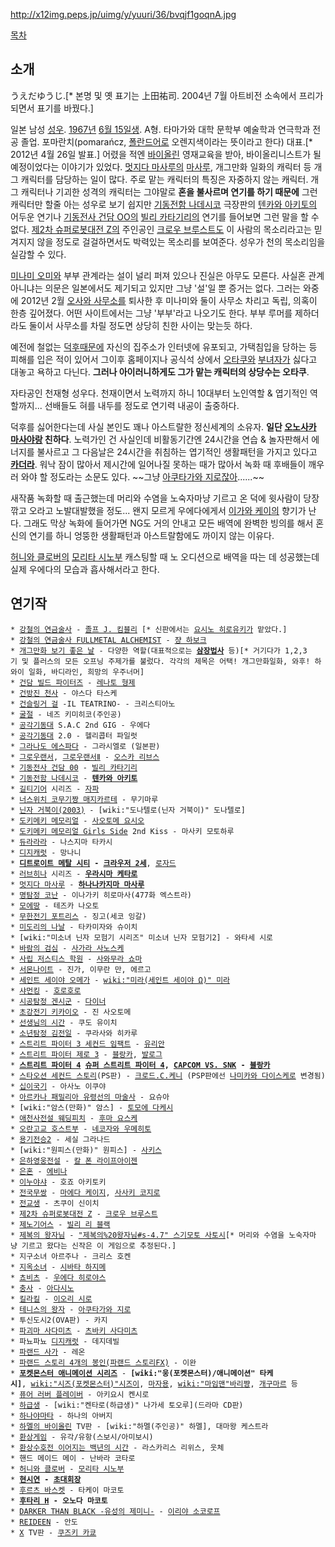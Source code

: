 http://x12img.peps.jp/uimg/y/yuuri/36/bvqjf1goqnA.jpg

[[목차]]

== 소개 ==
うえだゆうじ.[* 본명 및 옛 표기는 上田祐司. 2004년 7월 아트비전 소속에서 프리가 되면서 표기를 바꿨다.]

일본 남성 [[성우]]. [[1967년]] [[6월 15일]]생. A형. 타마가와 대학 문학부 예술학과 연극학과 전공 졸업. 포마란치(pomarańcz, [[폴란드어]]로 오렌지색이라는 뜻이라고 한다) 대표.[* 2012년 4월 26일 발표.] 어렸을 적엔 [[바이올린]] 영재교육을 받아, 바이올리니스트가 될 예정이었다는 이야기가 있었다. [[멋지다 마사루]]의 [[마사루]], 개그만화 일화의 캐릭터 등 개그 캐릭터를 담당하는 일이 많다. 주로 맡는 캐릭터의 특징은 자중하지 않는 캐릭터. 개그 캐릭터나 기괴한 성격의 캐릭터는 그야말로 '''혼을 불사르며 연기를 하기 때문에''' 그런 캐릭터만 할줄 아는 성우로 보기 쉽지만 [[기동전함 나데시코]] 극장판의 [[텐카와 아키토]]의 어두운 연기나 [[기동전사 건담 OO]]의 [[빌리 카타기리]]의 연기를 들어보면 그런 말을 할 수 없다. [[제2차 슈퍼로봇대전 Z]]의 주인공인 [[크로우 브루스트]]도 이 사람의 목소리라고는 믿겨지지 않을 정도로 걸걸하면서도 박력있는 목소리를 보여준다. 성우가 천의 목소리임을 실감할 수 있다.

[[미나미 오미]]와 부부 관계라는 설이 널리 퍼져 있으나 진실은 아무도 모른다. 사실혼 관계 아니냐는 의문은 일본에서도 제기되고 있지만 그냥 '설'일 뿐 증거는 없다. 그러는 와중에 2012년 2월 [[오사와 사무소]]를 퇴사한 후 미나미와 둘이 사무소 차리고 독립, 의혹이 한층 깊어졌다. 어떤 사이트에서는 그냥 '부부'라고 나오기도 한다. 부부 루머를 제하더라도 둘이서 사무소를 차릴 정도면 상당히 친한 사이는 맞는듯 하다.

예전에 철없는 [[덕후]]때문에 자신의 집주소가 인터넷에 유포되고, 가택침입을 당하는 등 피해를 입은 적이 있어서 그이후 홈페이지나 공식석 상에서 [[오타쿠]]와 [[부녀자]]가 싫다고 대놓고 욕하고 다닌다. '''그러나 아이러니하게도 그가 맡는 캐릭터의 상당수는 오타쿠'''.

자타공인 천재형 성우다. 천재이면서 노력까지 하니 10대부터 노인역할 & 엽기적인 역할까지... 선배들도 혀를 내두를 정도로 연기력 내공이 출중하다. 

덕후를 싫어한다는데 사실 본인도 꽤나 아스트랄한 정신세계의 소유자. '''일단 [[오노사카 마사야]]랑 친하다'''. 노력가인 건 사실인데 비활동기간엔 24시간을 연습 & 놀자판해서 에너지를 불사르고 그 다음날은 24시간을 취침하는 엽기적인 생활패턴을 가지고 있다고 '''[[카더라]]'''. 워낙 잠이 많아서 제시간에 일어나질 못하는 때가 많아서 녹화 때 후배들이 깨우러 와야 할 정도라는 소문도 있다. ~~그냥 [[아쿠타가와 지로]]잖아......~~

새작품 녹화할 때 출근했는데 머리와 수염을 노숙자마냥 기르고 온 덕에 윗사람이 당장 깎고 오라고 노발대발했을 정도... 왠지 모르게 우에다에게서 [[이가와 케이]]의 향기가 난다. 그래도 막상 녹화에 들어가면 NG도 거의 안내고 모든 배역에 완벽한 빙의를 해서 혼신의 연기를 하니 엉뚱한 생활패턴과 아스트랄함에도 까이지 않는 이유다. 

[[허니와 클로버]]의 [[모리타 시노부]] 캐스팅할 때 노 오디션으로 배역을 따는 데 성공했는데 실제 우에다의 모습과 흡사해서라고 한다.

== 연기작 ==
 * [[강철의 연금술사]] - [[졸프 J. 킴블리]] [* 신판에서는 [[요시노 히로유키]]가 맡았다.]
 * [[강철의 연금술사 FULLMETAL ALCHEMIST]] - [[쟝 하보크]]
 * [[개그만화 보기 좋은 날]] - 다양한 역할(대표적으로는 '''[[삼장법사]]''' 등)[* 거기다가 1,2,3기 및 플러스의 모든 오프닝 주제가를 불렀다. 각각의 제목은 어택! 개그만화일화, 와후! 하와이 일화, 바디라인, 희망의 우주너머]
 * [[건담 빌드 파이터즈]] - [[레나토 형제]]
 * [[건방진 천사]] - 야스다 타스케
 * [[건슬링거 걸]] -IL TEATRINO- - 크리스티아노
 * [[굴절]] - 네즈 키미히코(주인공)
 * [[공각기동대]] S.A.C 2nd GIG - 우에다
 * [[공각기동대]] 2.0 - 헬리콥터 파일럿
 * [[그라나도 에스파다]] - 그라시엘로 (일본판)
 * [[그로우랜서]], [[그로우랜서Ⅱ]] - [[오스카 리브스]]
 * [[기동전사 건담 00]] - [[빌리 카타기리]]
 * [[기동전함 나데시코]] - '''[[텐카와 아키토]]'''
 * [[길티기어]] 시리즈 - [[자파]]
 * [[너스위치 코무기짱 매지카르테]] - 무기마루
 * [[닌자 거북이(2003)]] - [wiki:"도나텔로(닌자 거북이)" 도나텔로]
 * [[도키메키 메모리얼]] - [[사오토메 요시오]]
 * [[도키메키 메모리얼 Girls Side]] 2nd Kiss - 마사키 모토하루
 * [[듀라라라]] - 나스지마 타카시
 * [[디지캐럿]] - 망나니
 * '''[[디트로이트 메탈 시티]] - [[크라우저 2세]]''', [[로자드]]
 * [[러브히나]] 시리즈 - '''[[우라시마 케타로]]'''
 * [[멋지다 마사루]] - '''[[하나나카지마 마사루]]'''
 * [[명탐정 코난]] - 이나가키 히로마사(477화 엑스트라)
 * [[모에땅]] - 테즈카 나오토
 * [[무한전기 포트리스]] - 징고(세코 잉갈)
 * [[미도리의 나날]] - 타카미자와 슈이치
 * [wiki:"미소녀 닌자 모험기 시리즈" 미소녀 닌자 모험기2] - 와타세 시로
 * [[바람의 검심]] - [[사가라 사노스케]]
 * [[사립 저스티스 학원]] - [[사와무라 쇼마]]
 * [[서몬나이트]] - 진가, 이무란 만, 에르고
 * [[세인트 세이야 오메가]] - [[wiki:"미라(세인트 세이야 Ω)" 미라]]
 * [[샤먼킹]] - [[호로호로]]
 * [[시공탐정 겐시군]] - [[다이너]]
 * [[초강전기 키카이오]] - 진 사오토메
 * [[선생님의 시간]] - 쿠도 유이치
 * [[소년탐정 김전일]] - 쿠라사와 히카루
 * [[스트리트 파이터 3 세컨드 임팩트]] - [[유리안]]
 * [[스트리트 파이터 제로 3]] - [[블랑카]], [[발로그]]
 * '''[[스트리트 파이터 4]] [[슈퍼 스트리트 파이터 4]], [[CAPCOM VS. SNK]] - [[블랑카]]'''
 * [[스타오션 세컨드 스토리]](PS판) - [[크로드.C.케니]] (PSP판에선 [[나미카와 다이스케]]로 변경됨)
 * [[십이국기]] - 아사노 이쿠야
 * [[아르카나 패밀리아 유령선의 마술사]] - 요슈아
 * [wiki:"암스(만화)" 암스] - [[토모에 다케시]]
 * [[애천사전설 웨딩피치]] - [[후마 요스케]]
 * [[오란고교 호스트부]] - [[네코자와 우메히토]]
 * [[용기전승2]] - 세실 그라나드
 * [wiki:"원피스(만화)" 원피스] - [[사키스]]
 * [[은하영웅전설]] - [[칼 폰 라이프아이젠]]
 * [[은혼]] - [[에비나]]
 * [[이누야샤]] - 호죠 아키토키
 * [[전국무쌍]] - [[마에다 케이지]], [[사사키 코지로]]
 * [[전교생]] - 츠쿠이 신이치
 * [[제2차 슈퍼로봇대전 Z]] - [[크로우 브루스트]]
 * [[제노기어스]] - [[빌리 리 블랙]] 
 * [[제복의 왕자님]] - [["제복의%20왕자님#s-4.7" 스기모토 사토시]][* 머리와 수염을 노숙자마냥 기르고 왔다는 신작은 이 게임으로 추정된다.]
 * 지구소녀 아르주나 - 크리스 호켄
 * [[지옥소녀]] - [[시바타 하지메]]
 * [[쵸비츠]] - [[우에다 히로야스]]
 * [[충사]] - [[아다시노]]
 * [[킬라킬]] - [[이오리 시로]]
 * [[테니스의 왕자]] - [[아쿠타가와 지로]]
 * 투신도시2(OVA판) - 카지
 * [[파괴마 사다미츠]] - [[츠바키 사다미츠]]
 * 파뇨파뇨 [[디지캐럿]] - 데지데빌
 * [[파랜드 사가]] - 레온
 * [[파랜드 스토리 4개의 봉인(파랜드 스토리FX)]] - 이완
 * '''[[포켓몬스터 애니메이션 시리즈]]''' - '''[wiki:"웅(포켓몬스터)/애니메이션" 타케시]''', [[wiki:"시즈(포켓몬스터)"시즈이]], [[마자용]], [[wiki:"마임맨"바리쨩]], [[개구마르]] 등
 * [[퓨어 러버 플레이버]] - 아키요시 켄시로
 * [[하급생]] - [wiki:"켄타로(하급생)" 나가세 토오루](드라마 CD판)
 * [[하나야마타]] - 하나의 아버지
 * [[하멜의 바이올린]] TV판 - [wiki:"하멜(주인공)" 하멜], 대마왕 케스트라
 * [[환상게임]] - 유각/유항(스보시/아미보시)
 * [[환상수호전 이어지는 백년의 시간]] - 라스카리스 리위스, 웃체
 * 핸드 메이드 메이 - 난바라 코타로
 * [[허니와 클로버]] - [[모리타 시노부]]
 * '''[[현시연]] - [[초대회장]]'''
 * [[후르츠 바스켓]] - 타케이 마코토
 * '''[[후타리 H]] - 오노다 마코토'''
 * [[DARKER THAN BLACK -유성의 제미니-]] - [[이리야 소코로프]]
 * [[REIDEEN]] - 안도
 * [[X]] TV판 - [[쿠즈키 카쿄]]
